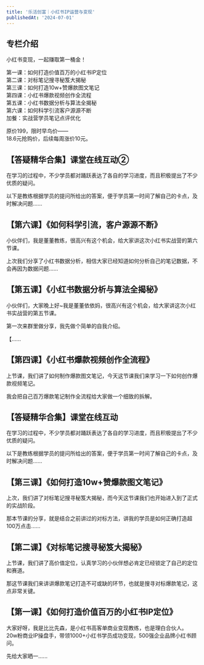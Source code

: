 ```yaml
---
title: '乐活创富｜小红书IP运营与变现'
publishedAt: '2024-07-01'
---
```


## 专栏介绍

小红书变现，一起赚取第一桶金！  
  
第一课：如何打造价值百万的小红书IP定位  
第二课：对标笔记搜寻秘笈大揭秘  
第三课：如何打造10w+赞爆款图文笔记  
第四课：小红书爆款视频创作全流程  
第五课：小红书数据分析与算法全揭秘  
第六课：如何科学引流客户源源不断  
加餐：实战营学员笔记点评优化  
  
原价199，限时早鸟价——  
18.6元抢购价，后续每周涨价10元。

## 【答疑精华合集】课堂在线互动②
在学习的过程中，不少学员都对踊跃表达了各自的学习进度，而且积极提出了不少优质的疑问。

以下是教练根据学员的提问所给出的答案，便于学员第一时间了解自己的卡点，及时解决问题......

## 【第六课】《如何科学引流，客户源源不断》
小伙伴们，我是董董教练，很高兴有这个机会，给大家讲这次小红书实战营的第六节课。

上次我们分享了小红书数据分析，相信大家已经知道如何分析自己的笔记数据，不会再因为数据问题......

## 【第五课】《小红书数据分析与算法全揭秘》
小伙伴们，大家晚上好~我是董董依依妈，很高兴有这个机会，给大家讲这次小红书实战营的第五节课。

第一次来群里做分享，我先做个简单的自我介绍。

【......

## 【第四课】《小红书爆款视频创作全流程》
上节课，我们讲了如何制作爆款图文笔记，今天这节课我们来学习一下如何创作爆款视频笔记。

我会把自己百万爆款笔记制作全流程给大家做一个细致的拆解。

## 【答疑精华合集】课堂在线互动
在学习的过程中，不少学员都对踊跃表达了各自的学习进度，而且积极提出了不少优质的疑问。

以下是教练根据学员的提问所给出的答案，便于学员第一时间了解自己的卡点，及时解决问题......

## 【第三课】《如何打造10w+赞爆款图文笔记》
上次，我们讲了对标笔记搜寻秘笈大揭秘，而今天这节课我们也开始进入到了正式的实战阶段。

那本节课的分享，就是结合之前讲过的对标方法，讲我的学员是如何正确打造超100万点击......

## 【第二课】《对标笔记搜寻秘笈大揭秘》
上节课，我们讲了高价值定位，认真学习的小伙伴想必肯定已经锁定了自己的定位和赛道。

那这节课我们来讲讲爆款笔记打造不可或缺的环节，也就是搜寻对标爆款笔记，这点非常关键。

## 【第一课】《如何打造价值百万的小红书IP定位》
大家好呀，我是比比先森，是小红书高客单商业变现教练，也是理白合伙人。20w粉商业IP操盘手，带领1000+小红书学员成功变现，500强企业品牌小红书顾问。

先给大家晒一......

